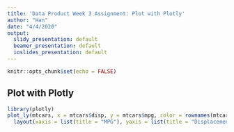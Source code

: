 ```yaml
---
title: 'Data Product Week 3 Assignment: Plot with Plotly'
author: "Han"
date: "4/4/2020"
output:
  slidy_presentation: default
  beamer_presentation: default
  ioslides_presentation: default
---
```


```r
knitr::opts_chunk$set(echo = FALSE)
```

## Plot with Plotly

```r
library(plotly)
plot_ly(mtcars, x = mtcars$disp, y = mtcars$mpg, color = rownames(mtcars), type = "scatter") %>%
  layout(xaxis = list(title = "MPG"), yaxis = list(title = "Displacement"))
```




